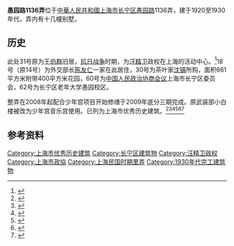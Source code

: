 '''愚园路1136弄'''位于[[中華人民共和國|中華人民共和國]][[上海市|上海市]][[长宁区|长宁区]][[愚园路|愚园路]]1136弄，建于1920至1930年代，弄内有十几幢别墅。

==历史==
此处31号原为[[王伯群|王伯群]]旧居，[[抗日战争|抗日战争]]时期，为[[汪精卫|汪精卫]]政权在上海的活动中心。<ref name="yhcq">{{cite web |author1=王晓华 |title=沪上愚园路“金屋”的民国往事 |url=http://www.yhcqw.com/30/13007.html |website=炎黄春秋 |accessdate=2021-05-07 |archive-date=2020-10-31 |archive-url=https://web.archive.org/web/20201031080313/http://www.yhcqw.com/30/13007.html |dead-url=no }}</ref>18号（原14号）为外交部长[[陈友仁|陈友仁]]一家在此居住，30号为茶叶家[[沈镇|沈镇]]所购，面积661平方米附带400平方米花园，60号为[[中国人民政治协商会议|中国人民政治协商会议]]上海市长宁区委员会，62号为长宁区老年大学愚园校区。

整弄在2008年起配合少年宫项目开始修缮于2009年底分三期完成。原武装部小白楼被改为少年宫音乐宫使用。已列为上海市优秀历史建筑。<ref>{{Cite web|url=http://finance.sina.com.cn/roll/2017-11-13/doc-ifynrsrf4310721.shtml|title=上海长宁怎么变？已经给15栋楼装了电梯，还要让街区艺术化|date=2017年11月13日|website=finance.sina.com.cn}}</ref><ref>{{Cite web|url=http://sh.people.com.cn/n2/2016/0513/c138654-28329064.html|title=上海"网红"马路:在新旧交织的空间里兜幸福圈子--上海频道--人民网|website=sh.people.com.cn}}</ref><ref>{{Cite web|url=http://city.eastday.com/gk/20170821/u1a13209086.html|title=长宁五大历史风貌街区 你都去过了吗-区域频道-东方网|website=city.eastday.com}}{{Dead link}}</ref><ref>{{Cite web|url=http://roll.sohu.com/20110222/n303471160.shtml|title=上海名人故居，你了解多少？(图)-搜狐滚动|website=roll.sohu.com|accessdate=2020-09-24|archive-date=2012-10-22|archive-url=https://web.archive.org/web/20121022043911/http://roll.sohu.com/20110222/n303471160.shtml|dead-url=no}}</ref><ref>{{Cite web|url=http://city.eastday.com/gk/20190104/u1a14508866.html|title=新年伊始 长宁人最值得期待的好消息来啦-区域频道-东方网|website=city.eastday.com}}</ref><ref>{{Cite web|url=http://www.shcnzx.gov.cn/zxgk/index.htm|title=长宁政协|website=www.shcnzx.gov.cn|access-date=2020-09-24|archive-date=2021-05-12|archive-url=https://web.archive.org/web/20210512153306/http://www.shcnzx.gov.cn/zxgk/index.htm|dead-url=no}}</ref>

==参考资料==
{{Reflist}}

[[Category:上海市优秀历史建筑|Category:上海市优秀历史建筑]]
[[Category:长宁区建筑物|Category:长宁区建筑物]]
[[Category:汪精卫政权|Category:汪精卫政权]]
[[Category:上海市政協|Category:上海市政協]]
[[Category:上海民国时期里弄|Category:上海民国时期里弄]]
[[Category:1930年代完工建筑物|Category:1930年代完工建筑物]]